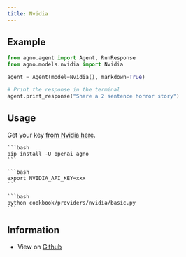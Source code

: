 ```yaml
---
title: Nvidia
---
```


## Example

<CodeGroup>

```python agent.py
from agno.agent import Agent, RunResponse
from agno.models.nvidia import Nvidia

agent = Agent(model=Nvidia(), markdown=True)

# Print the response in the terminal
agent.print_response("Share a 2 sentence horror story")

```

</CodeGroup>

## Usage

Get your key [from Nvidia here](https://build.nvidia.com/explore/discover).

<Steps>
  <Snippet file="create-venv-step.mdx" />

  <Step title="Install libraries">

    ```bash
    pip install -U openai agno
    ```

  </Step>

  <Step title="Export `NVIDIA_API_KEY`">

    ```bash
    export NVIDIA_API_KEY=xxx
    ```

  </Step>

  <Step title="Run Nvidia Agent">

    ```bash
    python cookbook/providers/nvidia/basic.py
    ```

  </Step>

  </Steps>

## Information

- View on [Github](https://github.com/phidatahq/agno/tree/main/cookbook/providers/nvidia/basic.py)
